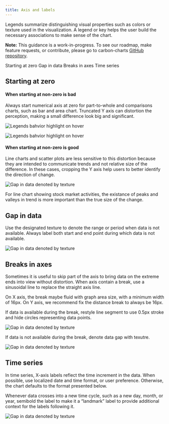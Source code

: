```yaml
---
title: Axis and labels
---
```


<PageDescription>

Legends summarize distinguishing visual properties such as colors or texture used in the visualization. A legend or key helps the user build the necessary associations to make sense of the chart.

</PageDescription>

<InlineNotification>

**Note:** This guidance is a work-in-progress. To see our roadmap, make feature requests, or contribute, please go to carbon-charts [GitHub repository](https://github.com/carbon-design-system/carbon-charts).

</InlineNotification>

<AnchorLinks>

<AnchorLink>Starting at zero</AnchorLink>
<AnchorLink>Gap in data</AnchorLink>
<AnchorLink>Breaks in axes</AnchorLink>
<AnchorLink>Time series</AnchorLink>

</AnchorLinks>

## Starting at zero

#### When starting at non-zero is bad

Always start numerical axis at zero for part-to-whole and comparisons charts, such as bar and area chart. Truncated Y axis can distortion the perception, making a small difference look big and significant.

<Row>
<Column  colLg={4} colMd={4} colSm={4}>
<DoDontExample type="do" caption="For bar charts, the numerical axis should start at zero.">

![Legends bahvior highlight on hover](images/axislabel-zero-a.png)

</DoDontExample>

</Column>
<Column  colLg={4} colMd={4} colSm={4}>

<DoDontExample type="dont" caption="When axis starts at non-zero, percentage differences between bars are exaggerated.">

![Legends bahvior highlight on hover](images/axislabel-zero-b.png)

</DoDontExample>

</Column>
</Row>

#### When starting at non-zero is good

Line charts and scatter plots are less sensitive to this distortion because they are intended to communicate trends and not relative size of the difference. In these cases, cropping the Y axis help users to better identify the direction of change.

<Row>
<Column  colLg={8} colMd={4} colSm={4}>

![Gap in data denoted by texture](images/axislabel-zero-c.png)

<Caption>
  For line chart showing stock market activities, the existance of peaks and
  valleys in trend is more important than the true size of the change.
</Caption>

</Column>
</Row>

## Gap in data

Use the designated texture to denote the range or period when data is not available. Always label both start and end point during which data is not available.

<Row>
<Column  colLg={8} colMd={4} colSm={4}>

![Gap in data denoted by texture](images/axislabel-gap.png)

</Column>
</Row>

## Breaks in axes

Sometimes it is useful to skip part of the axis to bring data on the extreme ends into view without distortion. When axis contain a break, use a sinusoidal line to replace the straight axis line.

On X axis, the break maybe fluid with graph area size, with a minimum width of 16px. On Y axis, we recommend fix the distance break to always be 16px.

If data is available during the break, restyle line segment to use 0.5px stroke and hide circles representing data points.

<Row>
<Column  colLg={8} colMd={4} colSm={4}>

![Gap in data denoted by texture](images/axislabel-break-1.png)

</Column>
</Row>

If data is not available during the break, denote data gap with texutre.

<Row>
<Column  colLg={8} colMd={4} colSm={4}>

![Gap in data denoted by texture](images/axislabel-break-2.png)

</Column>
</Row>

## Time series

In time series, X-axis labels reflect the time increment in the data. When possible, use localized date and time format, or user preference. Otherwise, the chart defaults to the format presented below.

Whenever data crosses into a new time cycle, such as a new day, month, or year, semibold the label to make it a “landmark” label to provide additional context for the labels following it.

<Row>
<Column  colLg={12} colMd={4} colSm={4}>

![Gap in data denoted by texture](images/axislabel-timeseries.png)

</Column>
</Row>
